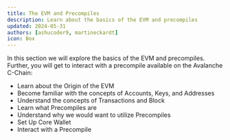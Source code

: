 ```yaml
---
title: The EVM and Precompiles
description: Learn about the basics of the EVM and precompiles
updated: 2024-05-31
authors: [ashucoder9, martineckardt]
icon: Box
---
```


In this section we will explore the basics of the EVM and precompiles. Further, you will get to interact with a precompile available on the Avalanche C-Chain:

- Learn about the Origin of the EVM
- Become familiar with the concepts of Accounts, Keys, and Addresses
- Understand the concepts of Transactions and Block
- Learn what Precompiles are
- Understand why we would want to utilize Precompiles
- Set Up Core Wallet
- Interact with a Precompile